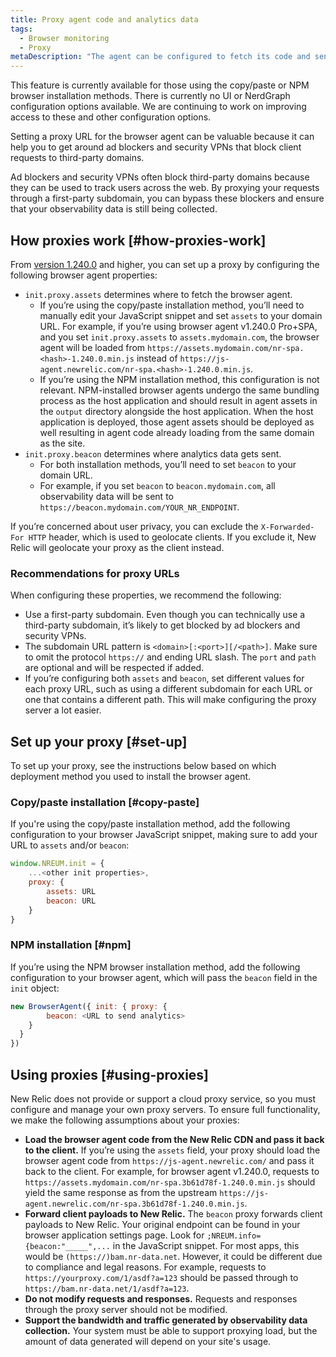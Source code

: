 ```yaml
---
title: Proxy agent code and analytics data
tags:
  - Browser monitoring
  - Proxy
metaDescription: "The agent can be configured to fetch its code and send analytics through a proxy server instead of New Relic's endpoints."
---
```


<Callout variant="important">
This feature is currently available for those using the copy/paste or NPM browser installation methods. There is currently no UI or NerdGraph configuration options available. We are continuing to work on improving access to these and other configuration options.
</Callout>

Setting a proxy URL for the browser agent can be valuable because it can help you to get around ad blockers and security VPNs that block client requests to third-party domains.

Ad blockers and security VPNs often block third-party domains because they can be used to track users across the web. By proxying your requests through a first-party subdomain, you can bypass these blockers and ensure that your observability data is still being collected.

## How proxies work [#how-proxies-work]

From [version 1.240.0](/docs/release-notes/new-relic-browser-release-notes/browser-agent-release-notes) and higher, you can set up a proxy by configuring the following browser agent properties:
* `init.proxy.assets` determines where to fetch the browser agent.
  * If you’re using the copy/paste installation method, you’ll need to manually edit your JavaScript snippet and set `assets` to your domain URL. For example, if you’re using browser agent v1.240.0 Pro+SPA, and you set `init.proxy.assets` to `assets.mydomain.com`, the browser agent will be loaded from `https://assets.mydomain.com/nr-spa.<hash>-1.240.0.min.js` instead of `https://js-agent.newrelic.com/nr-spa.<hash>-1.240.0.min.js`.
  * If you’re using the NPM installation method, this configuration is not relevant. NPM-installed browser agents undergo the same bundling process as the host application and should result in agent assets in the `output` directory alongside the host application. When the host application is deployed, those agent assets should be deployed as well resulting in agent code already loading from the same domain as the site.
* `init.proxy.beacon` determines where analytics data gets sent.
  * For both installation methods, you’ll need to set `beacon` to your domain URL.
  * For example, if you set `beacon` to `beacon.mydomain.com`, all observability data will be sent to `https://beacon.mydomain.com/YOUR_NR_ENDPOINT`.

If you’re concerned about user privacy, you can exclude the `X-Forwarded-For HTTP` header, which is used to geolocate clients. If you exclude it, New Relic will geolocate your proxy as the client instead.

### Recommendations for proxy URLs

When configuring these properties, we recommend the following:

* Use a first-party subdomain. Even though you can technically use a third-party subdomain, it’s likely to get blocked by ad blockers and security VPNs.
* The subdomain URL pattern is `<domain>[:<port>][/<path>]`. Make sure to omit the protocol `https://` and ending URL slash. The `port` and `path` are optional and will be respected if added.
* If you’re configuring both `assets` and  `beacon`, set different values for each proxy URL, such as using a different subdomain for each URL or one that contains a different path. This will make configuring the proxy server a lot easier.

## Set up your proxy [#set-up]

To set up your proxy, see the instructions below based on which deployment method you used to install the browser agent.

### Copy/paste installation [#copy-paste]

If you're using the copy/paste installation method, add the following configuration to your browser JavaScript snippet, making sure to add your URL to `assets` and/or `beacon`:

```js
window.NREUM.init = {
    ...<other init properties>,
    proxy: {
        assets: URL
        beacon: URL
    }
}
```


### NPM installation [#npm]

If you’re using the NPM browser installation method, add the following configuration to your browser agent, which will pass the `beacon` field in the `init` object:

```js
new BrowserAgent({ init: { proxy: {
        beacon: <URL to send analytics>
    }
  }
})
```

## Using proxies [#using-proxies]

New Relic does not provide or support a cloud proxy service, so you must configure and manage your own proxy servers. To ensure full functionality, we make the following assumptions about your proxies:

* **Load the browser agent code from the New Relic CDN and pass it back to the client.** If you’re using the `assets` field, your proxy should load the browser agent code from `https://js-agent.newrelic.com/` and pass it back to the client. For example, for browser agent v1.240.0, requests to `https://assets.mydomain.com/nr-spa.3b61d78f-1.240.0.min.js` should yield the same response as from the upstream `https://js-agent.newrelic.com/nr-spa.3b61d78f-1.240.0.min.js`.
* **Forward client payloads to New Relic.** The `beacon` proxy forwards client payloads to New Relic. Your original endpoint can be found in your browser application settings page. Look for `;NREUM.info={beacon:"_____",...` in the JavaScript snippet. For most apps, this would be `(https://)bam.nr-data.net`. However, it could be different due to compliance and legal reasons. For example, requests to `https://yourproxy.com/1/asdf?a=123` should be passed through to `https://bam.nr-data.net/1/asdf?a=123`.
* **Do not modify requests and responses.** Requests and responses through the proxy server should not be modified.
* **Support the bandwidth and traffic generated by observability data collection.** Your system must be able to support proxying load, but the amount of data generated will depend on your site's usage.

